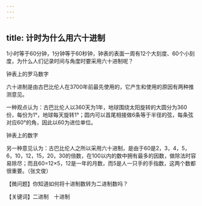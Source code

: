 ```yaml
---
---
---
```

title: 计时为什么用六十进制
---




1小时等于60分钟，1分钟等于60秒钟，钟表的表面一周有12个大刻度、60个小刻度，为什么人们记录时间与角度时要采用六十进制呢？

钟表上的罗马数字



六十进制是由古巴比伦人在3700年前最先使用的，它产生和使用的原因有两种推测意见。

一种观点认为：古巴比伦人以360天为1年，地球围绕太阳旋转的大圆分为360份，每份为1°，地球每天旋转1°；圆内可以首尾相接做6条等于半径的弦，每条弦对应60°的角，因此以60为进位单位。

钟表上的数字



另一种意见认为：古巴比伦人之所以采用六十进制，是由于60是2，3，4，5，6，10，12，15，20，30的倍数，在100以内的数中拥有最多的因数，做除法时容易除尽；而且60=12×5，12是一年的月数，而5是人一只手的手指数，这两个数都很重要。（张文俊）

【微问题】你知道如何将十进制数转为二进制数吗？

【关键词】二进制　十进制